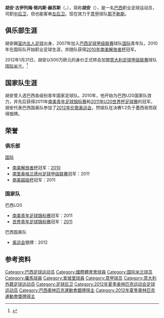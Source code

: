 {{noteta
|G1=laliga
|G2=Football
|G3=uefa
|T=zh-hans:胡安·吉列尔梅·努涅斯·赫苏斯;zh-hk:祖安·古靴美·紐尼斯·捷西斯;zh-tw:胡安·古伊列梅·努內斯·赫蘇斯;
|1=zh-hans:胡安·吉列尔梅·努涅斯·赫苏斯;zh-hk:祖安·古靴美·紐尼斯·捷西斯;zh-tw:胡安·古伊列梅·努內斯·赫蘇斯;
|2=zh-hans:胡安;zh-hk:祖安;zh-tw:胡安;
}}
{{Infobox football biography
| name = 胡安·赫苏斯<br />''Juan Jesus''
| image = Juan Jesus Inter (2).jpg
| image_size = 200
| fullname = 胡安·吉列尔梅·努涅斯·赫苏斯<br>''Juan Guilherme Nunes Jesus''
| nickname = 小娟
| birth_date  = {{Birth date and age|1991|6|10|mf=yes}} 
| birth_place = {{BRA}}[[贝洛奥里藏特|贝洛奥里藏特]]
| height = 1.85 m
| currentclub = [[那不勒斯足球俱乐部|那不勒斯]]
| clubnumber = 5
| position = [[后卫_(足球)#中后卫|中后卫]]、[[后卫_(足球)#边后卫|左后卫]]
| youthyears1 = 2006–2009
| youthclubs1 = [[國際體育會|國際體育會]]
| years1 = 2010–2011
| clubs1 = [[國際體育會|國際體育會]]
| caps1 = 25
| goals1 = 0
| years2 = 2012–2017
| clubs2 = [[国际米兰足球俱乐部|国际米兰]]
| caps2 = 32
| goals2 = 1
| years3 = 2016–2017
| clubs3 = → [[羅馬體育俱樂部|羅馬]] (外借)
| caps3 = 20
| goals3 = 0
| years4 = 2017–2021
| clubs4 = [[羅馬體育俱樂部|羅馬]]
| caps4 = 51
| goals4 = 1
| years5 = 2021–
| clubs5 = [[那不勒斯足球俱乐部|那不勒斯]]
| caps5 = 11 <!-- Serie A apps/goals only -->
| goals5 = 0
| nationalyears1 = 2009–2011
| nationalteam1 = [[巴西20岁以下国家足球队|巴西U-20]]
| nationalcaps1 = 17
| nationalgoals1 = 0
| nationalyears2 = 2012
| nationalteam2 = [[巴西23岁以下国家足球队|巴西国奥队]]
| nationalcaps2 = 6
| nationalgoals2 = 0
| nationalyears3 = 2012–2013
| nationalteam3 = [[巴西国家足球队|巴西]]
| nationalcaps3 = 4
| nationalgoals3 = 0
| pcupdate = 2013年8月1日
| ntupdate = 2013年8月1日
}}
'''胡安·古伊列梅·努内斯·赫苏斯'''（{{lang-pt|Juan Guilherme Nunes Jesus}}，{{bd|1991年|6月10日|||Juan Jesus}}），简称'''胡安'''（{{lang-pt|Juan}}），是一名[[巴西|巴西]]职业足球运动员，司职[[后卫_(足球)#中后卫|中后卫]]，但也能客串[[后卫_(足球)#边后卫|左后卫]]。现在效力于[[意大利足球甲级联赛|意甲]]球队[[那不勒斯足球俱乐部|那不勒斯]]。

== 俱乐部生涯 ==
胡安踢[[室内五人足球|室内五人足球]]出身，2007年加入[[巴西足球甲级联赛|巴西足球甲级联赛]]球队[[國際體育會|国际]]青年队，2010年在国际队开始职业足球生涯，并随队获得[[2010年南美解放者杯|2010年南美解放者杯]]冠军。

2012年1月31日，胡安以500万欧元的身价正式转会加盟[[意大利足球甲级联赛|意大利足球甲级联赛]]球队[[国际米兰足球俱乐部|国际米兰]]。<ref>{{Cite web |url=http://www.inter.it/aas/news/reader?N=38951&L=en#http://www.inter.it/aas/news/reader?L=it&N=56390 |title=Transfer market: Juan with Inter until 2016 |access-date=2012-01-31 |archive-date=2012-07-12 |archive-url=https://web.archive.org/web/20120712052701/http://www.inter.it/aas/news/reader?N=38951&L=en#http://www.inter.it/aas/news/reader?L=it&N=56390 |dead-url=no }}</ref>

== 国家队生涯 ==
胡安曾入选巴西各级别青年国家足球队。2010年，他开始为巴西U20国家队效力，并先后获得2011年[[南美青年足球锦标赛|南美青年足球锦标赛]]和[[2011年U20世界杯足球赛|2011年U20世界杯足球赛]]的冠军。胡安代表巴西国奥队参加了[[2012年伦敦奥运会|2012年伦敦奥运会]]，然球队在决赛1:2负于墨西哥而获得银牌。

== 荣誉 ==
=== 俱乐部 ===
;[[國際體育會|国际]]
*[[南美解放者杯|南美解放者杯]]冠军：[[2010年南美解放者杯|2010]]
*[[南里奥格兰德州足球甲级联赛|南里奥格兰德州足球甲级联赛]]冠军：2011
*[[南美超级杯|南美超级杯]]冠军：2011

=== 国家队 ===
;巴西U20
*[[南美青年足球锦标赛|南美青年足球锦标赛]]冠军：2011
*[[U20世界盃足球賽|世界青年足球锦标赛]]冠军：[[2011年U20世界杯足球赛|2011]]

;巴西国奥队
*[[奥运会|奥运会]]银牌：2012

== 参考资料 ==
{{reflist}}

{{拿玻里球員名單}}
{{2012年奥运会男子足球巴西参赛名单}}

{{DEFAULTSORT:Juan Jesus}}
[[Category:巴西足球运动员|Category:巴西足球运动员]]
[[Category:國際體育會球員|Category:國際體育會球員]]
[[Category:国际米兰球员|Category:国际米兰球员]]
[[Category:羅馬球員|Category:羅馬球員]]
[[Category:拿坡里球員|Category:拿坡里球員]]
[[Category:意甲球员|Category:意甲球员]]
[[Category:意大利外籍足球运动员|Category:意大利外籍足球运动员]]
[[Category:足球后卫|Category:足球后卫]]
[[Category:2012年夏季奥林匹克运动会足球运动员|Category:2012年夏季奥林匹克运动会足球运动员]]
[[Category:巴西奧林匹克運動會銀牌得主|Category:巴西奧林匹克運動會銀牌得主]]
[[Category:2012年夏季奧林匹克運動會獎牌得主|Category:2012年夏季奧林匹克運動會獎牌得主]]